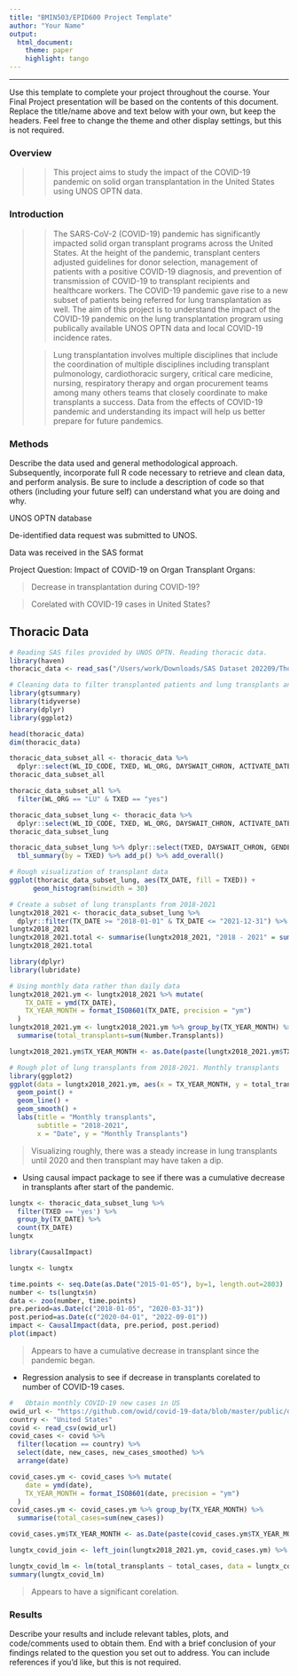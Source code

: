 ```yaml
---
title: "BMIN503/EPID600 Project Template"
author: "Your Name"
output: 
  html_document:
    theme: paper 
    highlight: tango
---
```


------------------------------------------------------------------------

Use this template to complete your project throughout the course. Your Final Project presentation will be based on the contents of this document. Replace the title/name above and text below with your own, but keep the headers. Feel free to change the theme and other display settings, but this is not required.

### Overview

> > This project aims to study the impact of the COVID-19 pandemic on solid organ transplantation in the United States using UNOS OPTN data.

### Introduction

> > The SARS-CoV-2 (COVID-19) pandemic has significantly impacted solid organ transplant programs across the United States. At the height of the pandemic, transplant centers adjusted guidelines for donor selection, management of patients with a positive COVID-19 diagnosis, and prevention of transmission of COVID-19 to transplant recipients and healthcare workers. The COVID-19 pandemic gave rise to a new subset of patients being referred for lung transplantation as well. The aim of this project is to understand the impact of the COVID-19 pandemic on the lung transplantation program using publically available UNOS OPTN data and local COVID-19 incidence rates.
>
> > Lung transplantation involves multiple disciplines that include the coordination of multiple disciplines including transplant pulmonology, cardiothoracic surgery, critical care medicine, nursing, respiratory therapy and organ procurement teams among many others teams that closely coordinate to make transplants a success. Data from the effects of COVID-19 pandemic and understanding its impact will help us better prepare for future pandemics.
>

### Methods

Describe the data used and general methodological approach. Subsequently, incorporate full R code necessary to retrieve and clean data, and perform analysis. Be sure to include a description of code so that others (including your future self) can understand what you are doing and why.

UNOS OPTN database

De-identified data request was submitted to UNOS.

Data was received in the SAS format

Project Question: Impact of COVID-19 on Organ Transplant Organs:

> Decrease in transplantation during COVID-19?

> Corelated with COVID-19 cases in United States?

## Thoracic Data


```r
# Reading SAS files provided by UNOS OPTN. Reading thoracic data. 
library(haven)
thoracic_data <- read_sas("/Users/work/Downloads/SAS Dataset 202209/Thoracic/thoracic_data.sas7bdat")
```

```r

# Cleaning data to filter transplanted patients and lung transplants and filter by year
library(gtsummary)
library(tidyverse)
library(dplyr)
library(ggplot2)

head(thoracic_data)
dim(thoracic_data)

thoracic_data_subset_all <- thoracic_data %>% 
  dplyr::select(WL_ID_CODE, TXED, WL_ORG, DAYSWAIT_CHRON, ACTIVATE_DATE, TX_DATE, GENDER, PERM_STATE, TXLNG, TX_YEAR, DIAG) %>% dplyr::mutate(TXED = (factor(TXED, levels = c(0, 1), labels = c("no", "yes"))), GENDER = factor(GENDER), PERM_STATE = factor(PERM_STATE))
thoracic_data_subset_all

thoracic_data_subset_all %>%
  filter(WL_ORG == "LU" & TXED == "yes")

thoracic_data_subset_lung <- thoracic_data %>% 
  dplyr::select(WL_ID_CODE, TXED, WL_ORG, DAYSWAIT_CHRON, ACTIVATE_DATE, TX_DATE, GENDER, PERM_STATE, TXLNG, TX_YEAR, DIAG, TCR_DGN) %>% dplyr::mutate(TXED = (factor(TXED, levels = c(0, 1), labels = c("no", "yes"))), GENDER = factor(GENDER), PERM_STATE = factor(PERM_STATE)) %>% dplyr::filter(TX_DATE >= "2015-01-01") %>% dplyr::filter(WL_ORG == "LU")
thoracic_data_subset_lung

thoracic_data_subset_lung %>% dplyr::select(TXED, DAYSWAIT_CHRON, GENDER, ACTIVATE_DATE, TX_DATE, PERM_STATE) %>%
  tbl_summary(by = TXED) %>% add_p() %>% add_overall()

# Rough visualization of transplant data
ggplot(thoracic_data_subset_lung, aes(TX_DATE, fill = TXED)) + 
      geom_histogram(binwidth = 30)
```

```R
# Create a subset of lung transplants from 2018-2021
lungtx2018_2021 <- thoracic_data_subset_lung %>%
  dplyr::filter(TX_DATE >= "2018-01-01" & TX_DATE <= "2021-12-31") %>% count(TX_DATE) %>% rename("Number.Transplants" = n) 
lungtx2018_2021
lungtx2018_2021.total <- summarise(lungtx2018_2021, "2018 - 2021" = sum(Number.Transplants))
lungtx2018_2021.total

library(dplyr)
library(lubridate)

# Using monthly data rather than daily data
lungtx2018_2021.ym <- lungtx2018_2021 %>% mutate(
    TX_DATE = ymd(TX_DATE),
    TX_YEAR_MONTH = format_ISO8601(TX_DATE, precision = "ym")
  )
lungtx2018_2021.ym <- lungtx2018_2021.ym %>% group_by(TX_YEAR_MONTH) %>% 
  summarise(total_transplants=sum(Number.Transplants)) 

lungtx2018_2021.ym$TX_YEAR_MONTH <- as.Date(paste(lungtx2018_2021.ym$TX_YEAR_MONTH, "-01", sep=""))

# Rough plot of lung transplants from 2018-2021. Monthly transplants
library(ggplot2)
ggplot(data = lungtx2018_2021.ym, aes(x = TX_YEAR_MONTH, y = total_transplants)) +
  geom_point() +
  geom_line() +
  geom_smooth() +
  labs(title = "Monthly transplants",
       subtitle = "2018-2021",
       x = "Date", y = "Monthly Transplants")
```

> Visualizing roughly, there was a steady increase in lung transplants until 2020 and then transplant may have taken a dip.

+ Using causal impact package to see if there was a cumulative decrease in transplants after start of the pandemic. 
```r
lungtx <- thoracic_data_subset_lung %>%
  filter(TXED == 'yes') %>%
  group_by(TX_DATE) %>%
  count(TX_DATE)
lungtx

library(CausalImpact)

lungtx <- lungtx

time.points <- seq.Date(as.Date("2015-01-05"), by=1, length.out=2803)
number <- ts(lungtx$n)
data <- zoo(number, time.points)
pre.period=as.Date(c("2018-01-05", "2020-03-31"))
post.period=as.Date(c("2020-04-01", "2022-09-01"))
impact <- CausalImpact(data, pre.period, post.period)
plot(impact)
```
> Appears to have a cumulative decrease in transplant since the pandemic began. 


+ Regression analysis to see if decrease in transplants corelated to number of COVID-19 cases. 

```R
#   Obtain monthly COVID-19 new cases in US
owid_url <- "https://github.com/owid/covid-19-data/blob/master/public/data/owid-covid-data.csv?raw=true"
country <- "United States"
covid <- read_csv(owid_url)
covid_cases <- covid %>% 
  filter(location == country) %>% 
  select(date, new_cases, new_cases_smoothed) %>% 
  arrange(date)

covid_cases.ym <- covid_cases %>% mutate(
    date = ymd(date),
    TX_YEAR_MONTH = format_ISO8601(date, precision = "ym")
  )
covid_cases.ym <- covid_cases.ym %>% group_by(TX_YEAR_MONTH) %>% 
  summarise(total_cases=sum(new_cases)) 

covid_cases.ym$TX_YEAR_MONTH <- as.Date(paste(covid_cases.ym$TX_YEAR_MONTH, "-01", sep=""))

lungtx_covid_join <- left_join(lungtx2018_2021.ym, covid_cases.ym) %>% filter (TX_YEAR_MONTH >= "2020-02-01")
```

```r
lungtx_covid_lm <- lm(total_transplants ~ total_cases, data = lungtx_covid_join)
summary(lungtx_covid_lm)
```

> Appears to have a significant corelation. 


### Results

Describe your results and include relevant tables, plots, and code/comments used to obtain them. End with a brief conclusion of your findings related to the question you set out to address. You can include references if you'd like, but this is not required.
